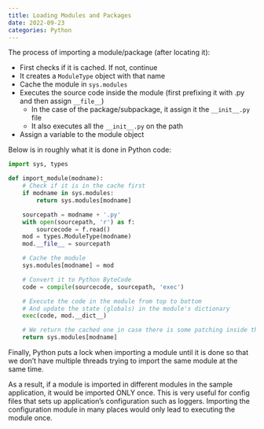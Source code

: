 ```yaml
---
title: Loading Modules and Packages
date: 2022-09-23
categories: Python
---
```

The process of importing a module/package (after locating it):

- First checks if it is cached. If not, continue
- It creates a `ModuleType` object with that name
- Cache the module in `sys.modules`
- Executes the source code inside the module (first prefixing it with .py and then assign `__file__`)
    - In the case of the package/subpackage, it assign it the `__init__.py` file
    - It also executes all the `__init__.py` on the path
- Assign a variable to the module object

Below is in roughly what it is done in Python code:

```python
import sys, types

def import_module(modname):
    # Check if it is in the cache first
    if modname in sys.modules:
        return sys.modules[modname]

    sourcepath = modname + '.py'
    with open(sourcepath, 'r') as f:
        sourcecode = f.read()
    mod = types.ModuleType(modname)
    mod.__file__ = sourcepath

    # Cache the module
    sys.modules[modname] = mod

    # Convert it to Python ByteCode
    code = compile(sourcecode, sourcepath, 'exec')

    # Execute the code in the module from top to bottom
    # And update the state (globals) in the module's dictionary
    exec(code, mod.__dict__)

    # We return the cached one in case there is some patching inside the module
    return sys.modules[modname]
```

Finally, Python puts a lock when importing a module until it is done so that we don't have multiple threads trying to import the same module at the same time.

As a result, if a module is imported in different modules in the sample
application, it would be imported ONLY once. This is very useful for config
files that sets up application's configuration such as loggers. Importing the
configuration module in many places would only lead to executing the module
once.
